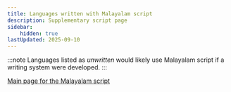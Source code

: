 ```yaml
---
title: Languages written with Malayalam script
description: Supplementary script page
sidebar:
    hidden: true
lastUpdated: 2025-09-10
---
```



:::note
Languages listed as _unwritten_ would likely use Malayalam script if a writing system were developed. 
:::

<WsList script='Mlym' />

[Main page for the Malayalam script](/scrlang/scripts/mlym)

